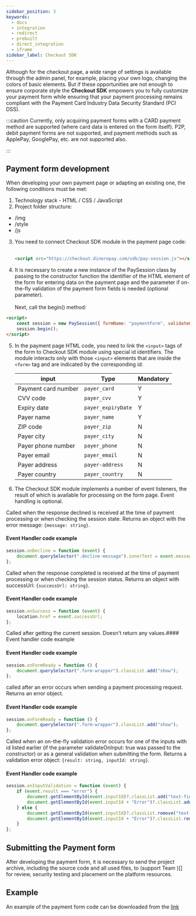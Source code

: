 ```yaml
---
sidebar_position: 3
keywords:
  - docs
  - integration
  - redirect
  - prebuilt
  - direct_integration
  - iframe
sidebar_label: Checkout SDK
---
```


Although for the checkout page, a wide range of settings is available through the admin panel, for example, placing your own logo, changing the colors of basic elements. But if these opportunities are not enough to ensure corporate style the **Checkout SDK** empowers you to fully customize your payment form while ensuring that your payment processing remains compliant with the Payment Card Industry Data Security Standard (PCI DSS).

:::caution
Currently, only acquiring payment forms with a CARD payment method are supported (where card data is entered on the form itself). P2P, debit payment forms are not supported, and payment methods such as ApplePay, GooglePay, etc. are not supported also.

:::

## Payment form development

When developing your own payment page or adapting an existing one, the following conditions must be met:

1. Technology stack - HTML / CSS / JavaScript
2. Project folder structure:

- /img
- /style
- /js

3. You need to connect Checkout SDK module in the payment page code:<br></br>

   ```html
   <script src="https://checkout.dineropay.com/sdk/pay-session.js"></script>
   ```

4. It is necessary to create a new instance of the PaySession class by passing to the constructor function the identifier of the HTML element of the form for entering data on the payment page and the parameter if on-the-fly validation of the payment form fields is needed (optional parameter). <br></br>Next, call the begin() method:

```html
<script>
	const session = new PaySession({ formName: "paymentForm", validateOnInput: true });
	session.begin();
</script>
```

5. In the payment page HTML code, you need to link the `<input>` tags of the form to Checkout SDK module using special id identifiers. The module interacts only with those `<input>` elements that are inside the `<form>` tag and are indicated by the corresponding id:

   | input               | Type               | Mandatory |
   | ------------------- | ------------------ | --------- |
   | Payment card number | `payer_card`       | Y         |
   | CVV code            | `payer_cvv`        | Y         |
   | Expiry date         | `payer_expiryDate` | Y         |
   | Payer name          | `payer_name`       | Y         |
   | ZIP code            | `payer_zip`        | N         |
   | Payer city          | `payer_city`       | N         |
   | Payer phone number  | `payer_phone`      | N         |
   | Payer email         | `payer_email`      | N         |
   | Payer address       | `payer-address`    | N         |
   | Payer country       | `payer_country`    | N         |

6. The Checkout SDK module implements a number of event listeners, the result of which is available for processing on the form page. Event handling is optional.


<Tabs>
<TabItem value="onDecline" label="onDecline">

Called when the response declined is received at the time of payment processing or when checking the session state. Returns an object with the error message: `{message: string}`.

#### Event Handler code example

```js
session.onDecline = function (event) {
	document.querySelector(".decline-message").innerText = event.message;
};
```

</TabItem>
<TabItem value="onSuccess" label="onSuccess">

Called when the response completed is received at the time of payment processing or when checking the session status. Returns an object with successUrl: `{successUrl: string}`.

#### Event Handler code example

```js
session.onSuccess = function (event) {
	location.href = event.successUrl;
};
```

</TabItem>
<TabItem value="onFormReady" label="onFormReady">

Called after getting the current session. Doesn't return any values.#### Event handler code example

#### Event Handler code example

```js
session.onFormReady = function () {
	document.querySelector(".form-wrapper").classList.add("show");
};
```

</TabItem>
<TabItem value="handleError" label="handleError">

called after an error occurs when sending a payment processing request. Returns an error object.

#### Event Handler code example

```js
session.onFormReady = function () {
	document.querySelector(".form-wrapper").classList.add("show");
};
```

</TabItem>
<TabItem value="onInputValidation" label="onInputValidation">

Called when an on-the-fly validation error occurs for one of the inputs with id listed earlier (if the parameter validateOnInput: true was passed to the constructor) or as a general validation when submitting the form. Returns a validation error object: `{result: string, inputId: string}`.

#### Event Handler code example

```js
session.onInputValidation = function (event) {
	if (event.result === "error") {
		document.getElementById(event.inputId)?.classList.add("text-field--error");
		document.getElementById(event.inputId + "Error")?.classList.add("display-error");
	} else {
		document.getElementById(event.inputId)?.classList.remove("text-field--error");
		document.getElementById(event.inputId + "Error")?.classList.remove("display-error");
	}
};
```

</TabItem>
</Tabs>

## Submitting the Payment form

After developing the payment form, it is necessary to send the project archive, including the source code and all used files, to (support Team )[] for review, security testing and placement on the platform resources.

## Example

An example of the payment form code can be downloaded from the [link](@site/static/files/ex.zip)
